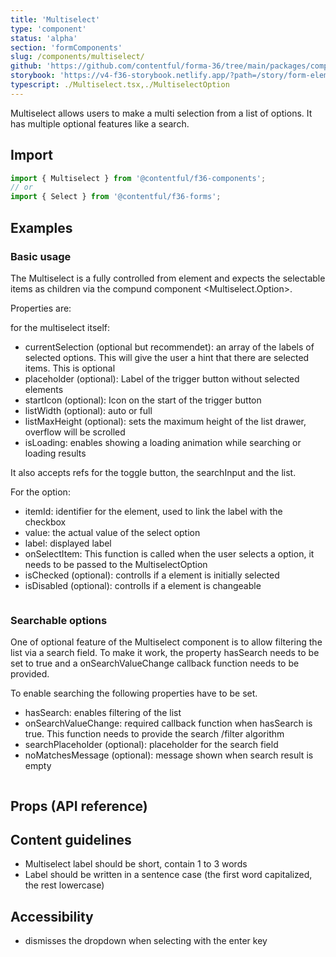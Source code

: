 ```yaml
---
title: 'Multiselect'
type: 'component'
status: 'alpha'
section: 'formComponents'
slug: /components/multiselect/
github: 'https://github.com/contentful/forma-36/tree/main/packages/components/forms/src/Multiselect'
storybook: 'https://v4-f36-storybook.netlify.app/?path=/story/form-elements-multiselect--basic'
typescript: ./Multiselect.tsx,./MultiselectOption
---
```


Multiselect allows users to make a multi selection from a list of options.
It has multiple optional features like a search.

## Import

```jsx static=true
import { Multiselect } from '@contentful/f36-components';
// or
import { Select } from '@contentful/f36-forms';
```

## Examples

### Basic usage

The Multiselect is a fully controlled from element and expects the selectable items as children via the compund component <Multiselect.Option>.

Properties are:

for the multiselect itself:

- currentSelection (optional but recommendet): an array of the labels of selected options. This will give the user a hint that there are selected items. This is optional
- placeholder (optional): Label of the trigger button without selected elements
- startIcon (optional): Icon on the start of the trigger button
- listWidth (optional): auto or full
- listMaxHeight (optional): sets the maximum height of the list drawer, overflow will be scrolled
- isLoading: enables showing a loading animation while searching or loading results

It also accepts refs for the toggle button, the searchInput and the list.

For the option:

- itemId: identifier for the element, used to link the label with the checkbox
- value: the actual value of the select option
- label: displayed label
- onSelectItem: This function is called when the user selects a option, it needs to be passed to the MultiselectOption
- isChecked (optional): controlls if a element is initially selected
- isDisabled (optional): controlls if a element is changeable

```jsx file=../../examples/MultiselectBasicUsageExample.tsx

```

### Searchable options

One of optional feature of the Multiselect component is to allow filtering the list via a search field.
To make it work, the property hasSearch needs to be set to true and a onSearchValueChange callback function needs to be provided.

To enable searching the following properties have to be set.

- hasSearch: enables filtering of the list
- onSearchValueChange: required callback function when hasSearch is true. This function needs to provide the search /filter algorithm
- searchPlaceholder (optional): placeholder for the search field
- noMatchesMessage (optional): message shown when search result is empty

```jsx file=../../examples/MultiselectBasicUsageExample.tsx

```

## Props (API reference)

<PropsTable of="Multiselect" />

## Content guidelines

- Multiselect label should be short, contain 1 to 3 words
- Label should be written in a sentence case (the first word capitalized, the rest lowercase)

## Accessibility

- dismisses the dropdown when selecting with the enter key
